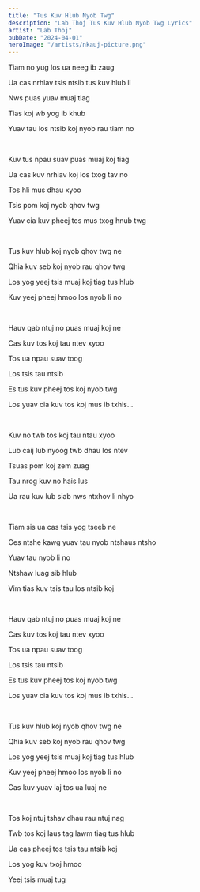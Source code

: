 ```yaml
---
title: "Tus Kuv Hlub Nyob Twg"
description: "Lab Thoj Tus Kuv Hlub Nyob Twg Lyrics"
artist: "Lab Thoj"
pubDate: "2024-04-01"
heroImage: "/artists/nkauj-picture.png"
---
```


Tiam no yug los ua neeg ib zaug

Ua cas nrhiav tsis ntsib tus kuv hlub li

Nws puas yuav muaj tiag

Tias koj wb yog ib khub

Yuav tau los ntsib koj nyob rau tiam no

<br />

Kuv tus npau suav puas muaj koj tiag

Ua cas kuv nrhiav koj los txog tav no

Tos hli mus dhau xyoo

Tsis pom koj nyob qhov twg

Yuav cia kuv pheej tos mus txog hnub twg

<br />

Tus kuv hlub koj nyob qhov twg ne

Qhia kuv seb koj nyob rau qhov twg

Los yog yeej tsis muaj koj tiag tus hlub

Kuv yeej pheej hmoo los nyob li no

<br />

Hauv qab ntuj no puas muaj koj ne

Cas kuv tos koj tau ntev xyoo

Tos ua npau suav toog

Los tsis tau ntsib

Es tus kuv pheej tos koj nyob twg

Los yuav cia kuv tos koj mus ib txhis...

<br />

Kuv no twb tos koj tau ntau xyoo

Lub caij lub nyoog twb dhau los ntev

Tsuas pom koj zem zuag

Tau nrog kuv no hais lus

Ua rau kuv lub siab nws ntxhov li nhyo

<br />

Tiam sis ua cas tsis yog tseeb ne

Ces ntshe kawg yuav tau nyob ntshaus ntsho

Yuav tau nyob li no

Ntshaw luag sib hlub

Vim tias kuv tsis tau los ntsib koj

<br />

Hauv qab ntuj no puas muaj koj ne

Cas kuv tos koj tau ntev xyoo

Tos ua npau suav toog

Los tsis tau ntsib

Es tus kuv pheej tos koj nyob twg

Los yuav cia kuv tos koj mus ib txhis...

<br />

Tus kuv hlub koj nyob qhov twg ne

Qhia kuv seb koj nyob rau qhov twg

Los yog yeej tsis muaj koj tiag tus hlub

Kuv yeej pheej hmoo los nyob li no

Cas kuv yuav laj tos ua luaj ne

<br />

Tos koj ntuj tshav dhau rau ntuj nag

Twb tos koj laus tag lawm tiag tus hlub

Ua cas pheej tos tsis tau ntsib koj

Los yog kuv txoj hmoo

Yeej tsis muaj tug
